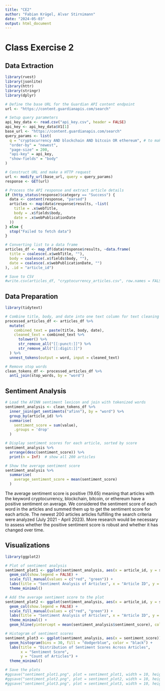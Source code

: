 ```yaml
---
title: "CE2"
author: "Fabian Krügel, Alvar Stirnimann"
date: "2024-05-03"
output: html_document
---
```


# Class Exercise 2

## Data Extraction

```r
library(rvest)
library(jsonlite)
library(httr)
library(stringr)
library(dplyr)  

# Define the base URL for the Guardian API content endpoint
url <- "https://content.guardianapis.com/search"

# Setup query parameters
api_key_data <- read.csv("api_key.csv", header = FALSE)
api_key <- api_key_data$V1[1]
base_url <- "https://content.guardianapis.com/search"
query_params <- list(
  q = "cryptocurrency AND blockchain AND bitcoin OR ethereum", # to make the search more robust and specific
  "order-by" = "newest",
  "page-size" = 200,
  "api-key" = api_key,
  "show-fields" = "body"
)

# Construct URL and make a HTTP request
url <- modify_url(base_url, query = query_params)
response <- GET(url)
```

```r
# Process the API response and extract article details
if (http_status(response)$category == "Success") {
  data <- content(response, "parsed")
  articles <- map(data$response$results, ~list(
    title = .x$webTitle,
    body = .x$fields$body,
    date = .x$webPublicationDate  
  ))
} else {
  stop("Failed to fetch data")
}

# Converting list to a data frame
articles_df <- map_df(data$response$results, ~data.frame(
  title = coalesce(.x$webTitle, ""),
  body = coalesce(.x$fields$body, ""),
  date = coalesce(.x$webPublicationDate, "")  
), .id = "article_id")

# Save to CSV
#write.csv(articles_df, "cryptocurrency_articles.csv", row.names = FALSE)
```


## Data Preparation

```r
library(tidytext)

# Combine title, body, and date into one text column for text cleaning
processed_articles_df <- articles_df %>%
  mutate(
    combined_text = paste(title, body, date),
    cleaned_text = combined_text %>%
      tolower() %>%
      str_remove_all("[[:punct:]]") %>%
      str_remove_all("[[:digit:]]")
  ) %>%
  unnest_tokens(output = word, input = cleaned_text)

# Remove stop words 
clean_tokens_df <- processed_articles_df %>%
  anti_join(stop_words, by = "word")
```


## Sentiment Analysis

```r
# Load the AFINN sentiment lexicon and join with tokenized words
sentiment_analysis <- clean_tokens_df %>%
  inner_join(get_sentiments("afinn"), by = "word") %>%
  group_by(article_id) %>%
  summarise(
    sentiment_score = sum(value),  
    .groups = 'drop'  
  )

# Display sentiment scores for each article, sorted by score
sentiment_analysis %>%
  arrange(desc(sentiment_score)) %>%
  print(n = Inf)  # show all 200 articles

# Show the average sentiment score
sentiment_analysis %>%
  summarise(
    average_sentiment_score = mean(sentiment_score)
  )

```
The average sentiment score is positive (19.65) meaning that articles with the keyword cryptocurrency, blockchain, bitcoin, or ethereum have a positive sentiment on average. We considered the sentiment score of each word in the articles and summed them up to get the sentiment score for each article. The newest 200 articles articles fulfilling the search criteria were analyzed (July 2021 - April 2023). More research would be necessary to assess whether the positive sentiment score is robust and whether it has changed over time.


## Visualizations

```r
library(ggplot2)

# Plot of sentiment analysis
sentiment_plot1 <- ggplot(sentiment_analysis, aes(x = article_id, y = sentiment_score, fill = sentiment_score > 0)) +
  geom_col(show.legend = FALSE) +
  scale_fill_manual(values = c("red", "green")) +
  labs(title = "Sentiment Analysis of Articles", x = "Article ID", y = "Sentiment Score") +
  theme_minimal()

# Add the average sentiment score to the plot
sentiment_plot2 <- ggplot(sentiment_analysis, aes(x = article_id, y = sentiment_score, fill = sentiment_score > 0)) +
  geom_col(show.legend = FALSE) +
  scale_fill_manual(values = c("red", "green")) +
  labs(title = "Sentiment Analysis of Articles", x = "Article ID", y = "Sentiment Score") +
  theme_minimal() +
  geom_hline(yintercept = mean(sentiment_analysis$sentiment_score), color = "blue", linetype = "dashed")
```

```r
# Histogram of sentiment scores
sentiment_plot3 <- ggplot(sentiment_analysis, aes(x = sentiment_score)) +
  geom_histogram(bins = 30, fill = "dodgerblue", color = "black") +
  labs(title = "Distribution of Sentiment Scores Across Articles",
       x = "Sentiment Score",
       y = "Count of Articles") +
  theme_minimal()

# Save the plots
#ggsave("sentiment_plot1.png", plot = sentiment_plot1, width = 10, height = 6)
#ggsave("sentiment_plot2.png", plot = sentiment_plot2, width = 10, height = 6)
#ggsave("sentiment_plot3.png", plot = sentiment_plot3, width = 10, height = 6)

```

